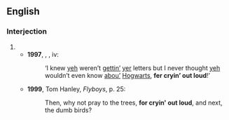 ==English==

===Interjection===
{{en-interj|head=[[for]] [[cryin']] [[out loud]]}}

# {{eye dialect of|for crying out loud|lang=en}}
#* '''1997''', {{w|J.K. Rowling}}, ''{{w|Harry Potter and the Philosopher's Stone}}'', iv:
#*: ‘I knew [[yeh]] weren’t [[gettin'|gettin’]] [[yer]] letters but I never thought [[yeh]] wouldn’t even know [[about|abou’]] [[Hogwarts]], '''fer cryin’ out loud'''!’
#* '''1999''', Tom Hanley, ''Flyboys'', p. 25:
#*: Then, why not pray to the trees, '''for cryin' out loud''', and next, the dumb birds?